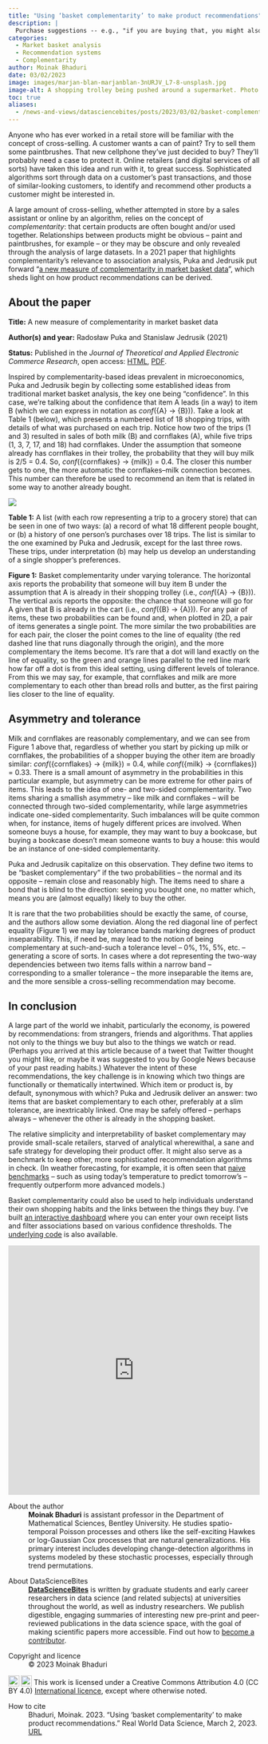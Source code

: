 ```yaml
---
title: "Using ‘basket complementarity’ to make product recommendations"
description: |
  Purchase suggestions -- e.g., "if you are buying that, you might also want this" -- are, to a large extent, informed by the concept of complementarity: that certain products are often bought and/or used together. A journal paper by Puka and Jedrusik sheds light on how these product recommendations can be derived, as Moinak Bhaduri explains.  
categories:
  - Market basket analysis
  - Recommendation systems
  - Complementarity
author: Moinak Bhaduri
date: 03/02/2023
image: images/marjan-blan-marjanblan-3nURJV_L7-8-unsplash.jpg
image-alt: A shopping trolley being pushed around a supermarket. Photo by Marjan Blan | @marjanblan on Unsplash.
toc: true
aliases: 
  - /news-and-views/datasciencebites/posts/2023/03/02/basket-complementarity.html
---
```

Anyone who has ever worked in a retail store will be familiar with the concept of cross-selling. A customer wants a can of paint? Try to sell them some paintbrushes. That new cellphone they’ve just decided to buy? They’ll probably need a case to protect it. Online retailers (and digital services of all sorts) have taken this idea and run with it, to great success. Sophisticated algorithms sort through data on a customer’s past transactions, and those of similar-looking customers, to identify and recommend other products a customer might be interested in.  

A large amount of cross-selling, whether attempted in store by a sales assistant or online by an algorithm, relies on the concept of *complementarity*: that certain products are often bought and/or used together. Relationships between products might be obvious -- paint and paintbrushes, for example -- or they may be obscure and only revealed through the analysis of large datasets. In a 2021 paper that highlights complementarity's relevance to association analysis, Puka and Jedrusik put forward “[a new measure of complementarity in market basket data](https://www.mdpi.com/0718-1876/16/4/39)”, which sheds light on how product recommendations can be derived. 

:::{.callout-note style="margin-top: 0rem;" collapse="false"}
## About the paper

**Title:** A new measure of complementarity in market basket data

**Author(s) and year:** Radosław Puka and Stanislaw Jedrusik (2021)

**Status:** Published in the *Journal of Theoretical and Applied Electronic Commerce Research*, open access: [HTML](https://www.mdpi.com/0718-1876/16/4/39), [PDF](https://www.mdpi.com/0718-1876/16/4/39/pdf?version=1609984879). 
:::

Inspired by complementarity-based ideas prevalent in microeconomics, Puka and Jedrusik begin by collecting some established ideas from traditional market basket analysis, the key one being “confidence”. In this case, we’re talking about the confidence that item A leads (in a way) to item B (which we can express in notation as *conf*({A} → {B})). Take a look at Table 1 (below), which presents a numbered list of 18 shopping trips, with details of what was purchased on each trip. Notice how two of the trips (1 and 3) resulted in sales of both milk (B) and cornflakes (A), while five trips (1, 3, 7, 17, and 18) had cornflakes. Under the assumption that someone already has cornflakes in their trolley, the probability that they will buy milk is 2/5 = 0.4. So, *conf*({cornflakes} → {milk}) = 0.4. The closer this number gets to one, the more automatic the cornflakes--milk connection becomes. This number can therefore be used to recommend an item that is related in some way to another already bought.

:::{.column-body-outset}
[![](images/tab1-fig1.png)](images/tab1-fig1.png)
:::

::: {.figure-caption}
::: grid
::: {.g-col-12 .g-col-md-4}
**Table 1:** A list (with each row representing a trip to a grocery store) that can be seen in one of two ways: (a) a record of what 18 different people bought, or (b) a history of one person’s purchases over 18 trips. The list is similar to the one examined by Puka and Jedrusik, except for the last three rows. These trips, under interpretation (b) may help us develop an understanding of a single shopper’s preferences. 
:::
::: {.g-col-12 .g-col-md-8}
**Figure 1:** Basket complementarity under varying tolerance. The horizontal axis reports the probability that someone will buy item B under the assumption that A is already in their shopping trolley (i.e., *conf*({A} → {B})). The vertical axis reports the opposite: the chance that someone will go for A given that B is already in the cart (i.e., *conf*({B} → {A})). For any pair of items, these two probabilities can be found and, when plotted in 2D, a pair of items generates a single point. The more similar the two probabilities are for each pair, the closer the point comes to the line of equality (the red dashed line that runs diagonally through the origin), and the more complementary the items become. It's rare that a dot will land exactly on the line of equality, so the green and orange lines parallel to the red line mark how far off a dot is from this ideal setting, using different levels of tolerance. From this we may say, for example, that cornflakes and milk are more complementary to each other than bread rolls and butter, as the first pairing lies closer to the line of equality.
:::
:::
:::

## Asymmetry and tolerance 
Milk and cornflakes are reasonably complementary, and we can see from Figure 1 above that, regardless of whether you start by picking up milk or cornflakes, the probabilities of a shopper buying the other item are broadly similar: *conf*({cornflakes} → {milk}) = 0.4, while *conf*({milk} → {cornflakes}) = 0.33. There is a small amount of asymmetry in the probabilities in this particular example, but asymmetry can be more extreme for other pairs of items. This leads to the idea of one- and two-sided complementarity. Two items sharing a smallish asymmetry -- like milk and cornflakes -- will be connected through two-sided complementarity, while large asymmetries indicate one-sided complementarity. Such imbalances will be quite common when, for instance, items of hugely different prices are involved. When someone buys a house, for example, they may want to buy a bookcase, but buying a bookcase doesn’t mean someone wants to buy a house: this would be an instance of one-sided complementarity.  

Puka and Jedrusik capitalize on this observation. They define two items to be “basket complementary” if the two probabilities -- the normal and its opposite -- remain close and reasonably high. The items need to share a bond that is blind to the direction: seeing you bought one, no matter which, means you are (almost equally) likely to buy the other.  

It is rare that the two probabilities should be exactly the same, of course, and the authors allow some deviation. Along the red diagonal line of perfect equality (Figure 1) we may lay tolerance bands marking degrees of product inseparability. This, if need be, may lead to the notion of being complementary at such-and-such a tolerance level -- 0%, 1%, 5%, etc. -- generating a score of sorts. In cases where a dot representing the two-way dependencies between two items falls within a narrow band -- corresponding to a smaller tolerance -- the more inseparable the items are, and the more sensible a cross-selling recommendation may become. 

## In conclusion 
A large part of the world we inhabit, particularly the economy, is powered by recommendations: from strangers, friends and algorithms. That applies not only to the things we buy but also to the things we watch or read. (Perhaps you arrived at this article because of a tweet that Twitter thought you might like, or maybe it was suggested to you by Google News because of your past reading habits.) Whatever the intent of these recommendations, the key challenge is in knowing which two things are functionally or thematically intertwined. Which item or product is, by default, synonymous with which? Puka and Jedrusik deliver an answer: two items that are basket complementary to each other, preferably at a slim tolerance, are inextricably linked. One may be safely offered -- perhaps always -- whenever the other is already in the shopping basket. 

The relative simplicity and interpretability of basket complementary may provide small-scale retailers, starved of analytical wherewithal, a sane and safe strategy for developing their product offer. It might  also serve as a benchmark to keep other, more sophisticated recommendation algorithms in check. (In weather forecasting, for example, it is often seen that [naive benchmarks](https://www.sciencedirect.com/science/article/pii/S0022169415000414) -- such as using today's temperature to predict tomorrow's -- frequently outperform more advanced models.) 

Basket complementarity could also be used to help individuals understand their own shopping habits and the links between the things they buy. I've built [an interactive dashboard](https://moinak.shinyapps.io/MarketBasketDashboard/) where you can enter your own receipt lists and filter associations based on various confidence thresholds. The [underlying code](https://github.com/moinakbhaduri/MarketBasketAnalysis) is also available.

```{=html}
 <iframe src="https://moinak.shinyapps.io/MarketBasketDashboard/" style="border: none; width: 100%; height: 500px" frameborder="0"></iframe>
```

::: {.further-info}
::: grid
::: {.g-col-12 .g-col-md-6}
About the author
: **Moinak Bhaduri**  is assistant professor in the Department of Mathematical Sciences, Bentley University. He studies spatio-temporal Poisson processes and others like the self-exciting Hawkes or log-Gaussian Cox processes that are natural generalizations. His primary interest includes developing change-detection algorithms in systems modeled by these stochastic processes, especially through trend permutations.
:::

::: {.g-col-12 .g-col-md-6}
About DataScienceBites
: [**DataScienceBites**](/ideas/datasciencebites/index.qmd) is written by graduate students and early career researchers in data science (and related subjects) at universities throughout the world, as well as industry researchers. We publish digestible, engaging summaries of interesting new pre-print and peer-reviewed publications in the data science space, with the goal of making scientific papers more accessible. Find out how to [become a contributor](/contributor-docs/datasciencebites.qmd).
:::

::: {.g-col-12 .g-col-md-6}
Copyright and licence
: &copy; 2023 Moinak Bhaduri

<a href="http://creativecommons.org/licenses/by/4.0/?ref=chooser-v1" target="_blank" rel="license noopener noreferrer" style="display:inline-block;"> <img style="height:22px!important;vertical-align:text-bottom;" src="https://mirrors.creativecommons.org/presskit/icons/cc.svg?ref=chooser-v1"><img style="height:22px!important;margin-left:3px;vertical-align:text-bottom;" src="https://mirrors.creativecommons.org/presskit/icons/by.svg?ref=chooser-v1"></a> This work is licensed under a Creative Commons Attribution 4.0 (CC BY 4.0) <a href="http://creativecommons.org/licenses/by/4.0/?ref=chooser-v1" target="_blank" rel="license noopener noreferrer" style="display:inline-block;"> International licence</a>, except where otherwise noted.

:::

::: {.g-col-12 .g-col-md-6}
How to cite
: Bhaduri, Moinak. 2023. "Using ‘basket complementarity’ to make product recommendations." Real World Data Science, March 2, 2023. [URL](https://realworlddatascience.net/news-and-views/datasciencebites/posts/2023/03/02/basket-complementarity.html)
:::
:::
:::